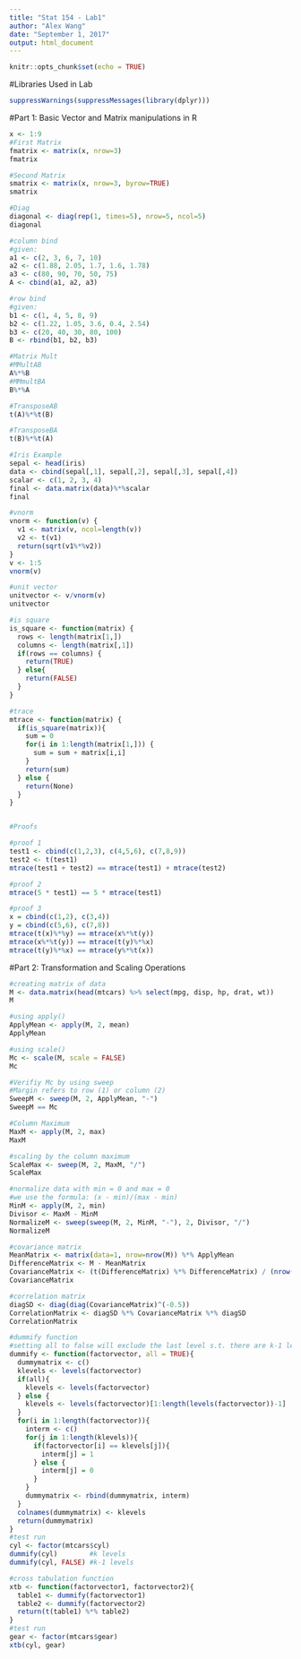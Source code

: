 ```yaml
---
title: "Stat 154 - Lab1"
author: "Alex Wang"
date: "September 1, 2017"
output: html_document
---
```


```r
knitr::opts_chunk$set(echo = TRUE)
```

#Libraries Used in Lab

```r

suppressWarnings(suppressMessages(library(dplyr)))

```

#Part 1: Basic Vector and Matrix manipulations in R

```r

x <- 1:9
#First Matrix
fmatrix <- matrix(x, nrow=3)
fmatrix

#Second Matrix
smatrix <- matrix(x, nrow=3, byrow=TRUE)
smatrix

#Diag
diagonal <- diag(rep(1, times=5), nrow=5, ncol=5)
diagonal

#column bind
#given:
a1 <- c(2, 3, 6, 7, 10)
a2 <- c(1.88, 2.05, 1.7, 1.6, 1.78)
a3 <- c(80, 90, 70, 50, 75)
A <- cbind(a1, a2, a3)

#row bind
#given:
b1 <- c(1, 4, 5, 8, 9)
b2 <- c(1.22, 1.05, 3.6, 0.4, 2.54)
b3 <- c(20, 40, 30, 80, 100)
B <- rbind(b1, b2, b3)

#Matrix Mult
#MMultAB
A%*%B
#MMmultBA
B%*%A

#TransposeAB
t(A)%*%t(B)

#TransposeBA
t(B)%*%t(A)

#Iris Example
sepal <- head(iris)
data <- cbind(sepal[,1], sepal[,2], sepal[,3], sepal[,4])
scalar <- c(1, 2, 3, 4)
final <- data.matrix(data)%*%scalar
final

#vnorm
vnorm <- function(v) {
  v1 <- matrix(v, ncol=length(v))
  v2 <- t(v1)
  return(sqrt(v1%*%v2))
}
v <- 1:5
vnorm(v)

#unit vector
unitvector <- v/vnorm(v)
unitvector

#is square
is_square <- function(matrix) {
  rows <- length(matrix[1,])
  columns <- length(matrix[,1])
  if(rows == columns) {
    return(TRUE)
  } else{
    return(FALSE)
  }
}

#trace
mtrace <- function(matrix) {
  if(is_square(matrix)){
    sum = 0
    for(i in 1:length(matrix[1,])) {
      sum = sum + matrix[i,i]
    }
    return(sum)
  } else {
    return(None)
  }
}


#Proofs

#proof 1
test1 <- cbind(c(1,2,3), c(4,5,6), c(7,8,9))
test2 <- t(test1)
mtrace(test1 + test2) == mtrace(test1) + mtrace(test2)

#proof 2
mtrace(5 * test1) == 5 * mtrace(test1)

#proof 3
x = cbind(c(1,2), c(3,4))
y = cbind(c(5,6), c(7,8))
mtrace(t(x)%*%y) == mtrace(x%*%t(y))
mtrace(x%*%t(y)) == mtrace(t(y)%*%x)
mtrace(t(y)%*%x) == mtrace(y%*%t(x))
```

#Part 2: Transformation and Scaling Operations

```r

#creating matrix of data
M <- data.matrix(head(mtcars) %>% select(mpg, disp, hp, drat, wt))
M

#using apply()
ApplyMean <- apply(M, 2, mean)
ApplyMean

#using scale()
Mc <- scale(M, scale = FALSE)
Mc

#Verifiy Mc by using sweep
#Margin refers to row (1) or column (2)
SweepM <- sweep(M, 2, ApplyMean, "-")
SweepM == Mc

#Column Maximum
MaxM <- apply(M, 2, max)
MaxM

#scaling by the column maximum
ScaleMax <- sweep(M, 2, MaxM, "/")
ScaleMax

#normalize data with min = 0 and max = 0
#we use the formula: (x - min)/(max - min)
MinM <- apply(M, 2, min)
Divisor <- MaxM - MinM
NormalizeM <- sweep(sweep(M, 2, MinM, "-"), 2, Divisor, "/")
NormalizeM

#covariance matrix
MeanMatrix <- matrix(data=1, nrow=nrow(M)) %*% ApplyMean
DifferenceMatrix <- M - MeanMatrix
CovarianceMatrix <- (t(DifferenceMatrix) %*% DifferenceMatrix) / (nrow(M)-1)
CovarianceMatrix

#correlation matrix
diagSD <- diag(diag(CovarianceMatrix)^(-0.5))
CorrelationMatrix <- diagSD %*% CovarianceMatrix %*% diagSD
CorrelationMatrix

#dummify function
#setting all to false will exclude the last level s.t. there are k-1 levels
dummify <- function(factorvector, all = TRUE){
  dummymatrix <- c()
  klevels <- levels(factorvector)
  if(all){
    klevels <- levels(factorvector)
  } else {
    klevels <- levels(factorvector)[1:length(levels(factorvector))-1]
  }
  for(i in 1:length(factorvector)){
    interm <- c()
    for(j in 1:length(klevels)){
      if(factorvector[i] == klevels[j]){
        interm[j] = 1
      } else {
        interm[j] = 0
      }
    }
    dummymatrix <- rbind(dummymatrix, interm)
  }
  colnames(dummymatrix) <- klevels
  return(dummymatrix)
}
#test run
cyl <- factor(mtcars$cyl)
dummify(cyl)        #k levels
dummify(cyl, FALSE) #k-1 levels

#cross tabulation function
xtb <- function(factorvector1, factorvector2){
  table1 <- dummify(factorvector1)
  table2 <- dummify(factorvector2)
  return(t(table1) %*% table2)
}
#test run
gear <- factor(mtcars$gear)
xtb(cyl, gear)
```
